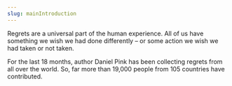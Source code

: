 ```yaml
---
slug: mainIntroduction
---
```



Regrets are a universal part of the human experience. All of us have something we wish we had done differently – or some action we wish we had taken or not taken.

For the last 18 months, author Daniel Pink has been collecting regrets from all over the world. So, far more than 19,000 people from 105 countries have contributed. 

